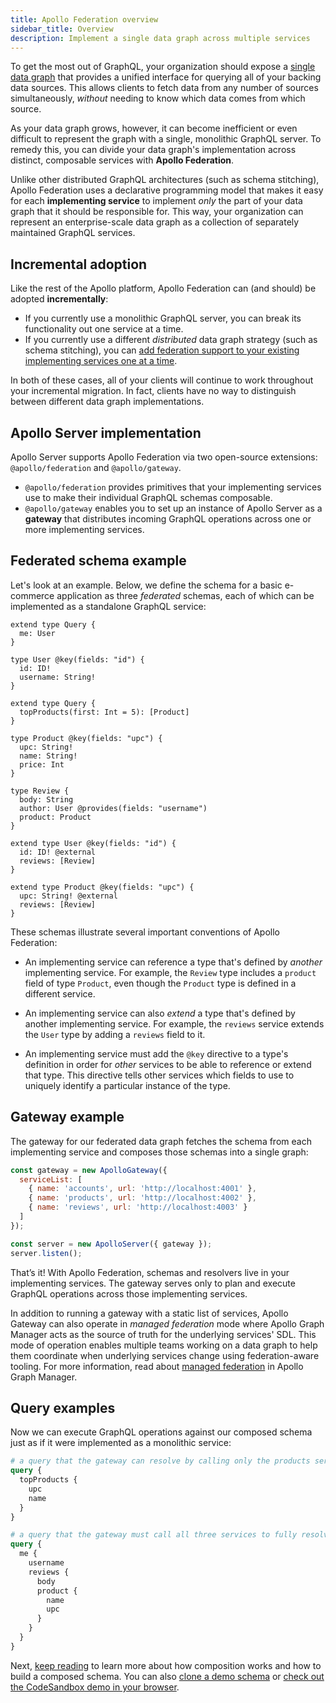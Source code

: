 ```yaml
---
title: Apollo Federation overview
sidebar_title: Overview
description: Implement a single data graph across multiple services
---
```


To get the most out of GraphQL, your organization should expose a [single data
graph](https://principledgraphql.com/integrity#1-one-graph) that provides a
unified interface for querying all of your backing data sources. This
allows clients to fetch data from any number of sources simultaneously,
_without_ needing to know which data comes from which source.

As your data graph grows, however, it can become inefficient or even difficult
to represent the graph with a single, monolithic GraphQL server. To remedy this,
you can divide your data graph's implementation across distinct, composable
services with **Apollo Federation**.

Unlike other distributed GraphQL
architectures (such as schema stitching), Apollo Federation uses a declarative
programming model that makes it easy for each **implementing service** to
implement _only_ the part of your data graph that it should be responsible for.
This way, your organization can represent an enterprise-scale data graph as a
collection of separately maintained GraphQL services.

## Incremental adoption

Like the rest of the Apollo platform, Apollo Federation can (and should) be
adopted **incrementally**:

* If you currently use a monolithic GraphQL server, you can break its functionality out one service at a time.
* If you currently use a different _distributed_ data graph strategy (such as schema stitching), you can [add federation support to your existing implementing services one at a time](/federation/migrating-from-stitching/).

In both of these cases, all of your clients will continue to work throughout
your incremental migration. In fact, clients have no way to distinguish between
different data graph implementations.

## Apollo Server implementation

Apollo Server supports Apollo Federation via two open-source extensions:
`@apollo/federation` and `@apollo/gateway`.

* `@apollo/federation` provides primitives that your implementing services use to make their individual GraphQL schemas composable.
* `@apollo/gateway` enables you to set up an instance of Apollo Server as a **gateway** that distributes incoming GraphQL operations across one or more  implementing services.

## Federated schema example

Let's look at an example. Below, we define the schema for a basic e-commerce
application as three _federated_ schemas, each of which can be implemented as
a standalone GraphQL service:

```graphql:title=accounts
extend type Query {
  me: User
}

type User @key(fields: "id") {
  id: ID!
  username: String!
}
```

```graphql:title=products
extend type Query {
  topProducts(first: Int = 5): [Product]
}

type Product @key(fields: "upc") {
  upc: String!
  name: String!
  price: Int
}
```

```graphql:title=reviews
type Review {
  body: String
  author: User @provides(fields: "username")
  product: Product
}

extend type User @key(fields: "id") {
  id: ID! @external
  reviews: [Review]
}

extend type Product @key(fields: "upc") {
  upc: String! @external
  reviews: [Review]
}
```

These schemas illustrate several important conventions of Apollo Federation:

* An implementing service can reference a type that's defined by
_another_ implementing service. For example, the `Review` type includes a
`product` field of type `Product`, even though the `Product` type is defined in
a different service.

* An implementing service can also _extend_ a type that's defined by another
implementing service. For example, the `reviews` service extends the `User`
type by adding a `reviews` field to it.

* An implementing service must add the `@key` directive to a type's definition
in order for _other_ services to be able to reference or extend that type. This
directive tells other services which fields to use to uniquely identify a
particular instance of the type.

## Gateway example

The gateway for our federated data graph fetches the schema from each
implementing service and composes those schemas into a single graph:

```js
const gateway = new ApolloGateway({
  serviceList: [
    { name: 'accounts', url: 'http://localhost:4001' },
    { name: 'products', url: 'http://localhost:4002' },
    { name: 'reviews', url: 'http://localhost:4003' }
  ]
});

const server = new ApolloServer({ gateway });
server.listen();
```

That’s it! With Apollo Federation, schemas and resolvers live in your
implementing services. The gateway serves only to plan and execute GraphQL
operations across those implementing services.

In addition to running a gateway with a static list of services, Apollo
Gateway can also operate in _managed federation_ mode where Apollo Graph
Manager acts as the source of truth for the underlying services' SDL. This mode of operation enables multiple
teams working on a data graph to help them coordinate when underlying
services change using federation-aware tooling. For more information, read about
[managed federation](https://www.apollographql.com/docs/graph-manager/federation/)
in Apollo Graph Manager.

## Query examples

Now we can execute GraphQL operations against our composed schema just as if it
were implemented as a monolithic service:

```graphql
# a query that the gateway can resolve by calling only the products service
query {
  topProducts {
    upc
    name
  }
}
```

```graphql
# a query that the gateway must call all three services to fully resolve
query {
  me {
    username
    reviews {
      body
      product {
        name
        upc
      }
    }
  }
}
```

Next, [keep reading](/federation/concerns/) to learn more about how composition works and how to build a composed schema. You can also [clone a demo schema](https://github.com/apollographql/federation-demo) or [check out the CodeSandbox demo in your browser](https://codesandbox.io/s/v368r9ml47).
